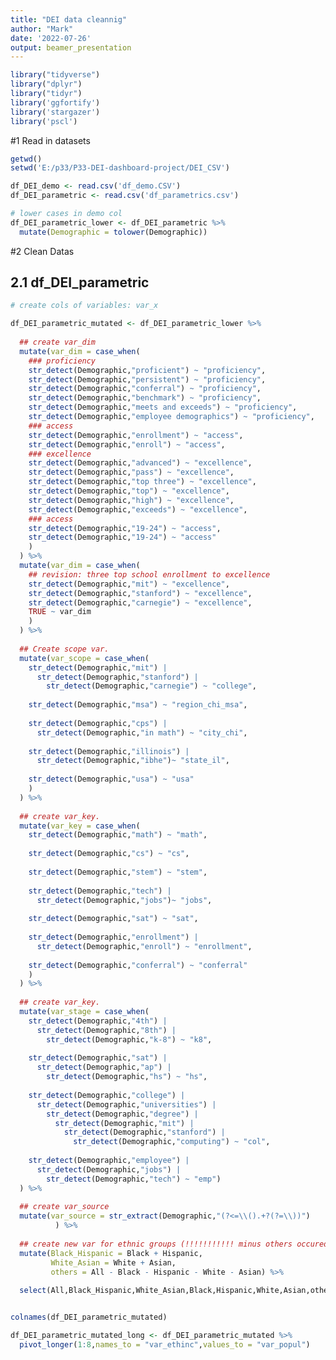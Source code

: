 ```yaml
---
title: "DEI data cleannig"
author: "Mark"
date: '2022-07-26'
output: beamer_presentation
---
```


```r
library("tidyverse")
library("dplyr")
library("tidyr")
library('ggfortify')
library('stargazer')
library('pscl')
```

#1 Read in datasets

```r
getwd()
setwd('E:/p33/P33-DEI-dashboard-project/DEI_CSV')

df_DEI_demo <- read.csv('df_demo.CSV')
df_DEI_parametric <- read.csv('df_parametrics.csv')

# lower cases in demo col
df_DEI_parametric_lower <- df_DEI_parametric %>%
  mutate(Demographic = tolower(Demographic))
```

#2 Clean Datas

## 2.1 df_DEI_parametric

```r

# create cols of variables: var_x

df_DEI_parametric_mutated <- df_DEI_parametric_lower %>%
  
  ## create var_dim 
  mutate(var_dim = case_when(
    ### proficiency
    str_detect(Demographic,"proficient") ~ "proficiency",
    str_detect(Demographic,"persistent") ~ "proficiency",
    str_detect(Demographic,"conferral") ~ "proficiency",
    str_detect(Demographic,"benchmark") ~ "proficiency",
    str_detect(Demographic,"meets and exceeds") ~ "proficiency",
    str_detect(Demographic,"employee demographics") ~ "proficiency",
    ### access
    str_detect(Demographic,"enrollment") ~ "access",
    str_detect(Demographic,"enroll") ~ "access",
    ### excellence
    str_detect(Demographic,"advanced") ~ "excellence",
    str_detect(Demographic,"pass") ~ "excellence",
    str_detect(Demographic,"top three") ~ "excellence",
    str_detect(Demographic,"top") ~ "excellence", 
    str_detect(Demographic,"high") ~ "excellence",
    str_detect(Demographic,"exceeds") ~ "excellence",
    ### access
    str_detect(Demographic,"19-24") ~ "access",
    str_detect(Demographic,"19-24") ~ "access"
    )
  ) %>%
  mutate(var_dim = case_when(
    ## revision: three top school enrollment to excellence
    str_detect(Demographic,"mit") ~ "excellence",
    str_detect(Demographic,"stanford") ~ "excellence",
    str_detect(Demographic,"carnegie") ~ "excellence",
    TRUE ~ var_dim
    )
  ) %>%
  
  ## Create scope var.
  mutate(var_scope = case_when(
    str_detect(Demographic,"mit") | 
      str_detect(Demographic,"stanford") | 
        str_detect(Demographic,"carnegie") ~ "college",
    
    str_detect(Demographic,"msa") ~ "region_chi_msa",
    
    str_detect(Demographic,"cps") | 
      str_detect(Demographic,"in math") ~ "city_chi",
    
    str_detect(Demographic,"illinois") |
      str_detect(Demographic,"ibhe")~ "state_il",
    
    str_detect(Demographic,"usa") ~ "usa"
    )
  ) %>%
  
  ## create var_key.
  mutate(var_key = case_when(
    str_detect(Demographic,"math") ~ "math",
    
    str_detect(Demographic,"cs") ~ "cs",
    
    str_detect(Demographic,"stem") ~ "stem",
    
    str_detect(Demographic,"tech") |
      str_detect(Demographic,"jobs")~ "jobs",
    
    str_detect(Demographic,"sat") ~ "sat",
    
    str_detect(Demographic,"enrollment") | 
      str_detect(Demographic,"enroll") ~ "enrollment",
    
    str_detect(Demographic,"conferral") ~ "conferral"
    )
  ) %>%
    
  ## create var_key.
  mutate(var_stage = case_when(
    str_detect(Demographic,"4th") |
      str_detect(Demographic,"8th") |
        str_detect(Demographic,"k-8") ~ "k8",
    
    str_detect(Demographic,"sat") |
      str_detect(Demographic,"ap") |
        str_detect(Demographic,"hs") ~ "hs",
     
    str_detect(Demographic,"college") |
      str_detect(Demographic,"universities") |
        str_detect(Demographic,"degree") |
          str_detect(Demographic,"mit") | 
            str_detect(Demographic,"stanford") | 
              str_detect(Demographic,"computing") ~ "col",
    
    str_detect(Demographic,"employee") |
      str_detect(Demographic,"jobs") |
        str_detect(Demographic,"tech") ~ "emp")
  ) %>%
  
  ## create var_source
  mutate(var_source = str_extract(Demographic,"(?<=\\().+?(?=\\))")
          ) %>%
  
  ## create new var for ethnic groups (!!!!!!!!!!! minus others occured)
  mutate(Black_Hispanic = Black + Hispanic,
         White_Asian = White + Asian,
         others = All - Black - Hispanic - White - Asian) %>%
  
  select(All,Black_Hispanic,White_Asian,Black,Hispanic,White,Asian,others,everything())


colnames(df_DEI_parametric_mutated)


```


``` r

df_DEI_parametric_mutated_long <- df_DEI_parametric_mutated %>%
  pivot_longer(1:8,names_to = "var_ethinc",values_to = "var_popul")



```
